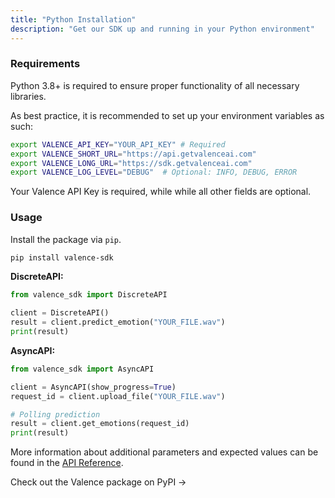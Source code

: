 ```yaml
---
title: "Python Installation"
description: "Get our SDK up and running in your Python environment"
---
```


### Requirements

Python 3.8\+ is required to ensure proper functionality of all necessary libraries.

As best practice, it is recommended to set up your environment variables as such:

```bash
export VALENCE_API_KEY="YOUR_API_KEY" # Required
export VALENCE_SHORT_URL="https://api.getvalenceai.com"
export VALENCE_LONG_URL="https://sdk.getvalenceai.com"
export VALENCE_LOG_LEVEL="DEBUG"  # Optional: INFO, DEBUG, ERROR
```

Your Valence API Key is required, while while all other fields are optional.

### Usage

Install the package via `pip`.

```bash
pip install valence-sdk
```

**DiscreteAPI:**

```python
from valence_sdk import DiscreteAPI

client = DiscreteAPI()
result = client.predict_emotion("YOUR_FILE.wav")
print(result)
```

**AsyncAPI:**

```python
from valence_sdk import AsyncAPI

client = AsyncAPI(show_progress=True)
request_id = client.upload_file("YOUR_FILE.wav")

# Polling prediction
result = client.get_emotions(request_id)
print(result)
```

More information about additional parameters and expected values can be found in the [API Reference](/api-reference/introduction).

<Card title="Ready to Get Started?" icon="rectangle-code" href="https://test.pypi.org/project/valence-sdk/0.2.0/">
  Check out the Valence package on PyPI →
</Card>